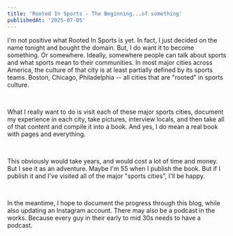 ```yaml
---
title: 'Rooted In Sports - The Beginning...of something'
publishedAt: '2025-07-05'
---
```


I'm not positive what Rooted In Sports is yet. In fact, I just decided on the name tonight and bought the domain. But, I do want it to become something. Or somewhere.
Ideally, somewhere people can talk about sports and what sports mean to their communities. In most major cities across America, the culture of that city is at least partially
defined by its sports teams. Boston, Chicago, Philadelphia -- all cities that are "rooted" in sports culture.

<br />

What I really want to do is visit each of these major sports cities, document my experience in each city, take pictures, interview locals, and then take all of that content and compile it
into a book. And yes, I do mean a real book with pages and everything.

<br />

This obviously would take years, and would cost a lot of time and money. But I see it as an adventure. Maybe I'm 55 when I publish the book. But if I publish it and I've visited all of the
major "sports cities", I'll be happy.

<br />

In the meantime, I hope to document the progress through this blog, while also updating an Instagram account. There may also be a podcast in the works. Because every guy in their
early to mid 30s needs to have a podcast.
